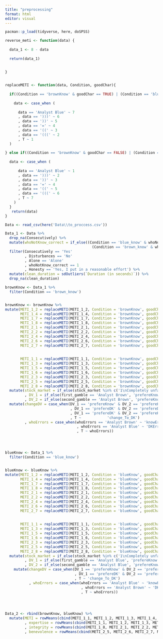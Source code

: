 ```yaml
---
title: "preprocessing"
format: html
editor: visual
---
```


```r

pacman::p_load(tidyverse, here, doSPSS)

reverse_meti <- function(data) {
  
  data_1 <- 8 - data
  
  return(data_1)
  
  
}


replaceMETI <- function(data, Condition, goodChar){
  
  if((Condition == 'brownKnow' & goodChar == TRUE) | (Condition == 'blueKnow' & goodChar == FALSE)){
  
    data <- case_when (
    
      data == 'Analyst Blue' ~ 7
      , data == ')))' ~ 6
      , data == '))' ~ 5
      , data == '=' ~ 4
      , data == '((' ~ 3
      , data == '(((' ~ 2
      , T ~ 1
  )
  
} else if((Condition == 'brownKnow' & goodChar == FALSE) | (Condition == 'blueKnow' & goodChar == TRUE)){
  
  data <- case_when (
    
      data == 'Analyst Blue' ~ 1
      , data == ')))' ~ 2
      , data == '))' ~ 3
      , data == '=' ~ 4
      , data == '((' ~ 5
      , data == '(((' ~ 6
      , T ~ 7
    )
  }
   return(data)
}

Data <- read_csv(here('Data\\to_proccess.csv'))
```

```r
Data_1 <- Data %>% 
  drop_na(Consecutively) %>% 
  mutate(whoNotKnow_correct = if_else((Condition == 'blue_know' & whoNotKnow == 'Analyst Brown') |
                                        (Condition == 'brown_know' & whoNotKnow == 'Analyst Blue'), 1, 0)) %>% 
  filter(Consecutively == 'Yes'
         , Disturbances == 'No'
         , Alone == 'Alone'
         , whoNotKnow_correct == 1
         , Honesty == 'Yes, I put in a reasonable effort') %>% 
  mutate(clean_duration = sdOutliers(`Duration (in seconds)`)) %>% 
  drop_na(clean_duration)
```



```r
brownKnow <- Data_1 %>% 
  filter(Condition == 'brown_know')


brownKnow <- brownKnow %>% 
mutate(METI_1_2 = replaceMETI(METI_1_2, Condition = 'brownKnow', goodChar = TRUE),
       METI_1_4 = replaceMETI(METI_1_4, Condition = 'brownKnow', goodChar = TRUE),
       METI_1_7 = replaceMETI(METI_1_7, Condition = 'brownKnow', goodChar = TRUE),
       METI_1_8 = replaceMETI(METI_1_8, Condition = 'brownKnow', goodChar = TRUE),
       METI_2_1 = replaceMETI(METI_2_1, Condition = 'brownKnow', goodChar = TRUE),
       METI_2_2 = replaceMETI(METI_2_2, Condition = 'brownKnow', goodChar = TRUE),
       METI_2_4 = replaceMETI(METI_2_4, Condition = 'brownKnow', goodChar = TRUE),
       METI_2_6 = replaceMETI(METI_2_6, Condition = 'brownKnow', goodChar = TRUE),
       METI_2_7 = replaceMETI(METI_2_7, Condition = 'brownKnow', goodChar = TRUE),
       
       
       METI_1_1 = replaceMETI(METI_1_1, Condition = 'brownKnow', goodChar = FALSE),
       METI_1_3 = replaceMETI(METI_1_3, Condition = 'brownKnow', goodChar = FALSE),
       METI_1_5 = replaceMETI(METI_1_5, Condition = 'brownKnow', goodChar = FALSE),
       METI_1_6 = replaceMETI(METI_1_6, Condition = 'brownKnow', goodChar = FALSE),
       METI_2_3 = replaceMETI(METI_2_3, Condition = 'brownKnow', goodChar = FALSE),
       METI_2_5 = replaceMETI(METI_2_5, Condition = 'brownKnow', goodChar = FALSE),
       METI_2_8 = replaceMETI(METI_2_8, Condition = 'brownKnow', goodChar = FALSE)) %>% 
  mutate(stock_market = if_else(stock_market %in% c('1\nCompletely unfamiliar', '2\nNot very familiar'), 0, 1) 
         , DV_1 = if_else(first_gamble == 'Analyst Brown', 'prefereKnow', 'prefereDK')
         , DV_2 = if_else(second_gamble == 'Analyst Brown', 'prefereKnow', 'prefereDK')) %>%
  mutate(changeDV = case_when(DV_1 == 'prefereKnow' & DV_2 == 'prefereKnow' ~ 'prefereKnow'
                              , DV_1 == 'prefereDK' & DV_2 == 'prefereDK' ~ 'prefereDK'
                              , DV_1 == 'prefereDK' & DV_2 == 'prefereKnow' ~ 'change_To_Know'
                              , T ~            'change_To_DK')
         , whoErrors = case_when(whoErrors == 'Analyst Brown' ~ 'knowError'
                                 , whoErrors == 'Analyst Blue' ~ 'DKError'
                                 , T ~ whoErrors))




blueKnow <- Data_1 %>% 
  filter(Condition == 'blue_know')


blueKnow <- blueKnow %>% 
mutate(METI_1_2 = replaceMETI(METI_1_2, Condition = 'blueKnow', goodChar = TRUE),
       METI_1_4 = replaceMETI(METI_1_4, Condition = 'blueKnow', goodChar = TRUE),
       METI_1_7 = replaceMETI(METI_1_7, Condition = 'blueKnow', goodChar = TRUE),
       METI_1_8 = replaceMETI(METI_1_8, Condition = 'blueKnow', goodChar = TRUE),
       METI_2_1 = replaceMETI(METI_2_1, Condition = 'blueKnow', goodChar = TRUE),
       METI_2_2 = replaceMETI(METI_2_2, Condition = 'blueKnow', goodChar = TRUE),
       METI_2_4 = replaceMETI(METI_2_4, Condition = 'blueKnow', goodChar = TRUE),
       METI_2_6 = replaceMETI(METI_2_6, Condition = 'blueKnow', goodChar = TRUE),
       METI_2_7 = replaceMETI(METI_2_7, Condition = 'blueKnow', goodChar = TRUE),
       
       
       METI_1_1 = replaceMETI(METI_1_1, Condition = 'blueKnow', goodChar = FALSE),
       METI_1_3 = replaceMETI(METI_1_3, Condition = 'blueKnow', goodChar = FALSE),
       METI_1_5 = replaceMETI(METI_1_5, Condition = 'blueKnow', goodChar = FALSE),
       METI_1_6 = replaceMETI(METI_1_6, Condition = 'blueKnow', goodChar = FALSE),
       METI_2_3 = replaceMETI(METI_2_3, Condition = 'blueKnow', goodChar = FALSE),
       METI_2_5 = replaceMETI(METI_2_5, Condition = 'blueKnow', goodChar = FALSE),
       METI_2_8 = replaceMETI(METI_2_8, Condition = 'blueKnow', goodChar = FALSE)) %>% 
  mutate(stock_market = if_else(stock_market %in% c('1\nCompletely unfamiliar', '2\nNot very familiar'), 0, 1) 
         , DV_1 = if_else(first_gamble == 'Analyst Blue', 'prefereKnow', 'prefereDK')
         , DV_2 = if_else(second_gamble == 'Analyst Blue', 'prefereKnow', 'prefereDK')) %>%
    mutate(changeDV = case_when(DV_1 == 'prefereKnow' & DV_2 == 'prefereKnow' ~ 'prefereKnow'
                                , DV_1 == 'prefereDK' & DV_2 == 'prefereDK' ~ 'prefereDK'
                                , T ~ 'change_To_DK')
           , whoErrors = case_when(whoErrors == 'Analyst Blue' ~ 'knowError'
                                   , whoErrors == 'Analyst Brown' ~ 'DKError'
                                   , T ~ whoErrors))
                        



Data_2 <- rbind(brownKnow, blueKnow) %>% 
  mutate(METI = rowMeans(cbind(METI_1_1, METI_1_2, METI_1_3, METI_1_4, METI_1_5, METI_1_6, METI_1_8, METI_2_1, METI_2_2, METI_2_3, METI_2_5, METI_2_6, METI_2_7, METI_2_8))
         , expertise = rowMeans(cbind(METI_1_1, METI_1_2, METI_1_3, METI_1_4, METI_1_5, METI_1_6))
         , integrity = rowMeans(cbind(METI_1_8, METI_2_1, METI_2_2, METI_2_3))
         , benevolence = rowMeans(cbind(METI_2_5, METI_2_6, METI_2_7, METI_2_8)))

```




